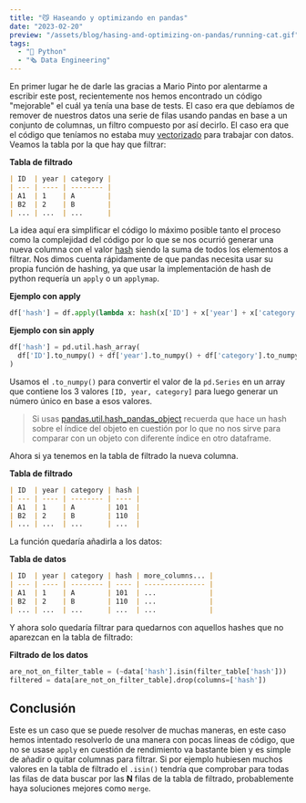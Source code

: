 ```yaml
---
title: "😼 Haseando y optimizando en pandas"
date: "2023-02-20"
preview: "/assets/blog/hasing-and-optimizing-on-pandas/running-cat.gif"
tags:
  - "🐍 Python"
  - "🗞 Data Engineering"
---
```


En primer lugar he de darle las gracias a Mario Pinto por alentarme a escribir
este post, recientemente nos hemos encontrado un código "mejorable" el cuál ya
tenía una base de tests. El caso era que debíamos de remover de nuestros datos
una serie de filas usando pandas en base a un conjunto de columnas, un filtro
compuesto por así decirlo. El caso era que el código que teníamos no estaba muy
[vectorizado](https://pythonspeed.com/articles/pandas-vectorization/) para
trabajar con datos. Veamos la tabla por la que hay que filtrar:

**Tabla de filtrado**

```markdown
| ID  | year | category |
| --- | ---- | -------- |
| A1  | 1    | A        |
| B2  | 2    | B        |
| ... | ...  | ...      |
```

La idea aquí era simplificar el código lo máximo posible tanto el proceso como
la complejidad del código por lo que se nos ocurrió generar una nueva columna
con el valor [hash](https://es.wikipedia.org/wiki/Funci%C3%B3n_hash) siendo la
suma de todos los elementos a filtrar. Nos dimos cuenta rápidamente de que
pandas necesita usar su propia función de hashing, ya que usar la implementación
de hash de python requería un `apply` o un `applymap`.

**Ejemplo con apply**

```python
df['hash'] = df.apply(lambda x: hash(x['ID'] + x['year'] + x['category']), axis = 1)
```

**Ejemplo con sin apply**

```python
df['hash'] = pd.util.hash_array(
  df['ID'].to_numpy() + df['year'].to_numpy() + df['category'].to_numpy()
)
```

Usamos el `.to_numpy()` para convertir el valor de la `pd.Series` en un array
que contiene los 3 valores `[ID, year, category]` para luego generar un número
único en base a esos valores.

> Si usas
> [pandas.util.hash_pandas_object](https://pandas.pydata.org/pandas-docs/stable/reference/api/pandas.util.hash_pandas_object.html#pandas-util-hash-pandas-object)
> recuerda que hace un hash sobre el índice del objeto en cuestión por lo que no
> nos sirve para comparar con un objeto con diferente índice en otro dataframe.

Ahora si ya tenemos en la tabla de filtrado la nueva columna.

**Tabla de filtrado**

```markdown
| ID  | year | category | hash |
| --- | ---- | -------- | ---- |
| A1  | 1    | A        | 101  |
| B2  | 2    | B        | 110  |
| ... | ...  | ...      | ...  |
```

La función quedaría añadirla a los datos:

**Tabla de datos**

```markdown
| ID  | year | category | hash | more_columns... |
| --- | ---- | -------- | ---- | --------------- |
| A1  | 1    | A        | 101  | ...             |
| B2  | 2    | B        | 110  | ...             |
| ... | ...  | ...      | ...  | ...             |
```

Y ahora solo quedaría filtrar para quedarnos con aquellos hashes que no
aparezcan en la tabla de filtrado:

**Filtrado de los datos**

```python
are_not_on_filter_table = (~data['hash'].isin(filter_table['hash']))
filtered = data[are_not_on_filter_table].drop(columns=['hash'])
```

## Conclusión

Este es un caso que se puede resolver de muchas maneras, en este caso hemos
intentado resolverlo de una manera con pocas líneas de código, que no se usase
`apply` en cuestión de rendimiento va bastante bien y es simple de añadir o
quitar columnas para filtrar. Si por ejemplo hubiesen muchos valores en la tabla
de filtrado el `.isin()` tendría que comprobar para todas las filas de data
buscar por las **N** filas de la tabla de filtrado, probablemente haya
soluciones mejores como `merge`.
